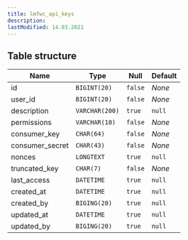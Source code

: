```yaml
---
title: lmfwc_api_keys
description:
lastModified: 14.03.2021
---
```


## Table structure

Name | Type | Null | Default
--- | --- | --- | --- |
id <i class="fas fa-key" title="Primary"></i> | `BIGINT(20)` | `false` | *None*
user_id | `BIGINT(20)` | `false` | *None*
description | `VARCHAR(200)` | `true` | `null`
permissions | `VARCHAR(10)` | `false` | *None*
consumer_key | `CHAR(64)` | `false` | *None*
consumer_secret | `CHAR(43)` | `false` | *None*
nonces | `LONGTEXT` | `true` | `null`
truncated_key | `CHAR(7)` | `false` | *None*
last_access | `DATETIME` | `true` | `null`
created_at | `DATETIME` | `true` | `null`
created_by | `BIGING(20)` | `true` | `null`
updated_at | `DATETIME` | `true` | `null`
updated_by | `BIGING(20)` | `true` | `null`
